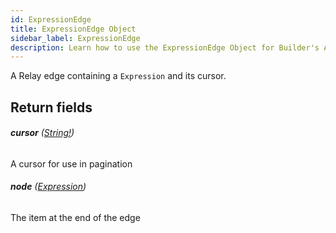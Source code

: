 ```yaml
---
id: ExpressionEdge
title: ExpressionEdge Object
sidebar_label: ExpressionEdge
description: Learn how to use the ExpressionEdge Object for Builder's API.
---
```


A Relay edge containing a `Expression` and its cursor.

## Return fields

###### <b>cursor</b> ([String!](/composer/builder/api/schema/scalar/String.mdx))

A cursor for use in pagination

###### <b>node</b> ([Expression](/composer/builder/api/schema/object/Expression.mdx))

The item at the end of the edge
